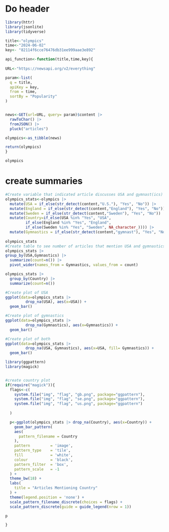 # Do header

```r
library(httr)
library(jsonlite)
library(tidyverse)

title<-"olympics"
time<-"2024-06-02"
key<- "82114f6cce76476db31ee999aae3e892"

api_function<-function(title,time,key){
  
URL<-"https://newsapi.org/v2/everything"

param<-list(
  q = title,
  apiKey = key,
  from = time,
  sortBy = "Popularity"
)


news<-GET(url=URL, query= param)$content |>
  rawToChar() |>
  fromJSON() |>
  pluck("articles")

olympics<-as_tibble(news)

return(olympics)
}

olympics

```
# create summaries
```r
#Create variable that indicated article discusses USA and gymnast(ics)
olympics_stats<-olympics |>
  mutate(USA = if_else(str_detect(content,"U.S."), "Yes", "No")) |>
  mutate(England = if_else(str_detect(content,"England"), "Yes", "No")) |>
  mutate(Sweden = if_else(str_detect(content,"Sweden"), "Yes", "No")) |>
  mutate(Country=if_else(USA %in% "Yes", "USA",
         if_else(England %in% "Yes", "England",
         if_else(Sweden %in% "Yes", "Sweden", NA_character_)))) |>
  mutate(Gymnastics = if_else(str_detect(content,"gymnast"), "Yes", "No"))
 
olympics_stats
#Create table to see number of articles that mention USA and gymnastics 
olympics_stats |>
group_by(USA,Gymnastics) |>
  summarize(count=n()) |>
  pivot_wider(names_from = Gymnastics, values_from = count)

olympics_stats |>
  group_by(Country) |>
  summarize(count=n())

#Create plot of USA
ggplot(data=olympics_stats |> 
         drop_na(USA), aes(x=USA)) +
  geom_bar()

#Create plot of gymnastics
ggplot(data=olympics_stats |> 
         drop_na(Gymnastics), aes(x=Gymnastics)) +
  geom_bar()

#Create plot of both
ggplot(data=olympics_stats |> 
         drop_na(USA, Gymnastics), aes(x=USA, fill= Gymnastics)) +
  geom_bar() 

library(ggpattern)
library(magick)


#create country plot
if(require("magick")){
  flags<-c(
    system.file("img", "flag", "gb.png", package="ggpattern"),
    system.file("img", "flag", "se.png", package="ggpattern"),
    system.file("img", "flag", "us.png", package="ggpattern")
 
  )

  p<-ggplot(olympics_stats |> drop_na(Country), aes(x=Country)) +
    geom_bar_pattern(
    aes(
      pattern_filename = Country
    ), 
    pattern         = 'image',
    pattern_type    = 'tile',
    fill            = 'white', 
    colour          = 'black',
    pattern_filter  = 'box',
    pattern_scale   = -1
  ) +
  theme_bw(18) +
  labs(
    title = "Articles Mentioning Country"
  ) + 
  theme(legend.position = 'none') +
  scale_pattern_filename_discrete(choices = flags) + 
  scale_pattern_discrete(guide = guide_legend(nrow = 1))

p

}

```

